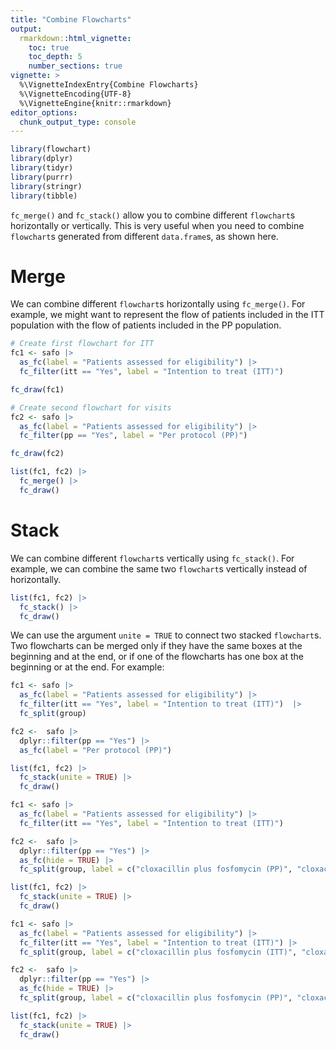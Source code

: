 ```yaml
---
title: "Combine Flowcharts"
output:
  rmarkdown::html_vignette:
    toc: true
    toc_depth: 5
    number_sections: true
vignette: >
  %\VignetteIndexEntry{Combine Flowcharts}
  %\VignetteEncoding{UTF-8}
  %\VignetteEngine{knitr::rmarkdown}
editor_options:
  chunk_output_type: console
---
```


```r
library(flowchart)
library(dplyr)
library(tidyr)
library(purrr)
library(stringr)
library(tibble)
```

`fc_merge()` and `fc_stack()` allow you to combine different `flowchart`s horizontally or vertically. This is very useful when you need to combine `flowchart`s generated from different `data.frame`s, as shown here. 

# Merge

We can combine different `flowchart`s horizontally using `fc_merge()`. For example, we might want to represent the flow of patients included in the ITT population with the flow of patients included in the PP population.

```r
# Create first flowchart for ITT
fc1 <- safo |> 
  as_fc(label = "Patients assessed for eligibility") |>
  fc_filter(itt == "Yes", label = "Intention to treat (ITT)")

fc_draw(fc1)

# Create second flowchart for visits
fc2 <- safo |> 
  as_fc(label = "Patients assessed for eligibility") |>
  fc_filter(pp == "Yes", label = "Per protocol (PP)")

fc_draw(fc2)

list(fc1, fc2) |> 
  fc_merge() |> 
  fc_draw()
```

# Stack

We can combine different `flowchart`s vertically using `fc_stack()`. For example, we can combine the same two `flowchart`s vertically instead of horizontally.

```r
list(fc1, fc2) |> 
  fc_stack() |> 
  fc_draw()
```

We can use the argument `unite = TRUE` to connect two stacked `flowchart`s. Two flowcharts can be merged only if they have the same boxes at the beginning and at the end, or if one of the flowcharts has one box at the beginning or at the end. For example:

```r
fc1 <- safo |> 
  as_fc(label = "Patients assessed for eligibility") |>
  fc_filter(itt == "Yes", label = "Intention to treat (ITT)")  |> 
  fc_split(group)

fc2 <-  safo |> 
  dplyr::filter(pp == "Yes") |> 
  as_fc(label = "Per protocol (PP)")

list(fc1, fc2) |> 
  fc_stack(unite = TRUE) |> 
  fc_draw()
```

```r
fc1 <- safo |> 
  as_fc(label = "Patients assessed for eligibility") |>
  fc_filter(itt == "Yes", label = "Intention to treat (ITT)") 

fc2 <-  safo |> 
  dplyr::filter(pp == "Yes") |> 
  as_fc(hide = TRUE) |> 
  fc_split(group, label = c("cloxacillin plus fosfomycin (PP)", "cloxacillin alone (PP)"), text_pattern = "{label}\n{n}") 

list(fc1, fc2) |> 
  fc_stack(unite = TRUE) |> 
  fc_draw()
```

```r
fc1 <- safo |> 
  as_fc(label = "Patients assessed for eligibility") |>
  fc_filter(itt == "Yes", label = "Intention to treat (ITT)") |> 
  fc_split(group, label = c("cloxacillin plus fosfomycin (ITT)", "cloxacillin alone (ITT)"))

fc2 <-  safo |> 
  dplyr::filter(pp == "Yes") |> 
  as_fc(hide = TRUE) |> 
  fc_split(group, label = c("cloxacillin plus fosfomycin (PP)", "cloxacillin alone (PP)"), text_pattern = "{label}\n{n}") 

list(fc1, fc2) |> 
  fc_stack(unite = TRUE) |> 
  fc_draw()
```

